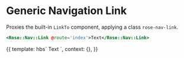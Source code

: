 
<Meta title="Rose/Nav/Link" component="Nav/Link" />

# Generic Navigation Link

Proxies the built-in `LinkTo` component, applying a class `rose-nav-link`.

```handlebars
<Rose::Nav::Link @route='index'>Text</Rose::Nav::Link>
```

<Preview>
  <Story name="Basic Nav Link">
    {{
      template: hbs`
      <Rose::Nav::Link @route='index'>Text</Rose::Nav::Link>
    `,
      context: {},
    }}
  </Story>
</Preview>
